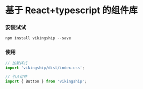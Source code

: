 
<Meta title="Welcome" />

# 基于 React+typescript 的组件库

### 安装试试

```javascript
npm install vikingship --save
```

### 使用

```javascript
// 加载样式
import 'vikingship/dist/index.css';

// 引入组件
import { Button } from 'vikingship';
```
